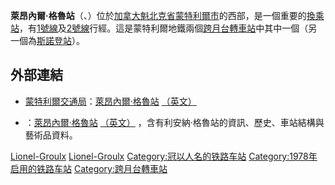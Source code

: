 {{Infobox station 
| name          = 萊昂內爾·格魯<br />{{lang|fr|Lionel-Groulx}}
| type          = 
| style         = Montreal Metro
| image         = Lionel-groulx-montreal-metro.jpg
| image_caption = 
| address       = [[魁北克省|魁北克省]][[蒙特利爾|蒙特利爾]]{{link-en|阿特沃特街|Atwater Street}}620號
| country       = [[加拿大|加拿大]]
| coordinates   = {{Coord|45|28|58|N|73|34|47|W|type:railwaystation_region:CA-QC|display=inline,title}}
| elevation     = 
| line          = [[蒙特利爾地鐵綠線|綠線]]<br>[[蒙特利爾地鐵橙線|橙線]]
| other         = {{Rail color box|system=AMT|line=STM}}
| structure     = 
| platform      = 2個島式月台（每層1個）
| depth         = {{convert|12.5|m|ft|abbr=off}}（上層月台）<br>{{convert|16.5|m|ft|abbr=off}}（下層月台），第29深
| levels        = 
| tracks        = 4條（每層2條）
| parking       = 
| bicycle       = 
| baggage_check = 
| opened        = 1978年9月3日（綠線）<br>1980年4月28日（橙線）
| architect     = Yves Roy
| closed        = 
| rebuilt       = 
| electrified   = 
| ADA           = 是
| code          = 
| owned         =
| operator      = [[蒙特利爾交通局|蒙特利爾交通局]]
| zone          = 
| status        =
| former        = 
| passengers    = 4,895,727進出（2013年），19/68（排除轉乘）
| pass_year     = 
| pass_percent  = 
| pass_system   = 
| mpassengers   = 
| services      = 
| map_locator   = 
| web           = 
}}
'''萊昂內爾·格魯站'''（{{lang-fr|Station Lionel-Groulx}}、{{lang-en|Lionel-Groulx Station}}）位於[[加拿大|加拿大]][[魁北克省|魁北克省]][[蒙特利爾市|蒙特利爾市]]的西部，是一個重要的[[換乘站|換乘站]]，有[[蒙特利爾地鐵1號線|1號線]]及[[蒙特利爾地鐵2號線|2號線]]行經。這是蒙特利爾地鐵兩個[[跨月台轉車站|跨月台轉車站]]中其中一個（另一個為[[斯諾登站|斯諾登站]]）。

== 外部連結 ==

* {{fr}}{{en}}[[蒙特利爾交通局|蒙特利爾交通局]]：[http://www.stm.info/metro/M36.htm 萊昂內爾·格魯站] {{Wayback|url=http://www.stm.info/metro/M36.htm |date=20090407045705 }}[http://www.stm.info/English/metro/a-M36.htm （英文）] {{Wayback|url=http://www.stm.info/English/metro/a-M36.htm |date=20090407053805 }}
* {{fr}}{{en}}{{lang|en|metrodemontreal.com}}：[http://www.metrodemontreal.com/orange/lionelgroulx/index-f.html 萊昂內爾·格魯站] {{Wayback|url=http://www.metrodemontreal.com/orange/lionelgroulx/index-f.html |date=20090327064822 }}[http://www.metrodemontreal.com/orange/lionelgroulx/index.html （英文）] {{Wayback|url=http://www.metrodemontreal.com/orange/lionelgroulx/index.html |date=20090413052530 }}，含有利安納·格魯站的資訊、歷史、車站結構與藝術品資料。

{{蒙特利爾地鐵}}

[[Category:蒙特利爾地鐵綠線車站|Lionel-Groulx]]
[[Category:蒙特利爾地鐵橙線車站|Lionel-Groulx]]
[[Category:冠以人名的铁路车站|Category:冠以人名的铁路车站]]
[[Category:1978年启用的铁路车站|Category:1978年启用的铁路车站]]
[[Category:跨月台轉車站|Category:跨月台轉車站]]